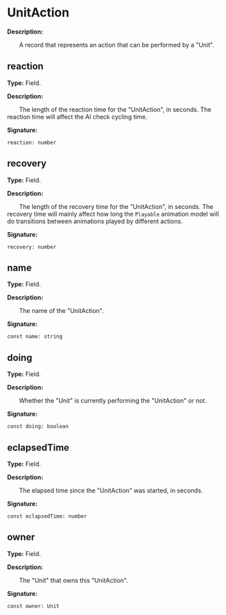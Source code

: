 
# UnitAction

**Description:**

&emsp;&emsp;A record that represents an action that can be performed by a "Unit".

## reaction

**Type:** Field.

**Description:**

&emsp;&emsp;The length of the reaction time for the "UnitAction", in seconds.
The reaction time will affect the AI check cycling time.

**Signature:**
```tl
reaction: number
```

## recovery

**Type:** Field.

**Description:**

&emsp;&emsp;The length of the recovery time for the "UnitAction", in seconds.
The recovery time will mainly affect how long the `Playable` animation model will do transitions between animations played by different actions.

**Signature:**
```tl
recovery: number
```

## name

**Type:** Field.

**Description:**

&emsp;&emsp;The name of the "UnitAction".

**Signature:**
```tl
const name: string
```

## doing

**Type:** Field.

**Description:**

&emsp;&emsp;Whether the "Unit" is currently performing the "UnitAction" or not.

**Signature:**
```tl
const doing: boolean
```

## eclapsedTime

**Type:** Field.

**Description:**

&emsp;&emsp;The elapsed time since the "UnitAction" was started, in seconds.

**Signature:**
```tl
const eclapsedTime: number
```

## owner

**Type:** Field.

**Description:**

&emsp;&emsp;The "Unit" that owns this "UnitAction".

**Signature:**
```tl
const owner: Unit
```